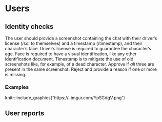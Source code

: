 # Users

## Identity checks

The user should provide a screenshot containing the chat with their driver's license (/sdl to themselves) and a timestamp (/timestamp), and their character's face.
Driver's license is required to guarantee the character's age.
Face is required to have a visual identification, like any other identification document.
Timestamp is to mitigate the use of old screenshots like, for example, of a dead character.
Approve if *all* three are present in the same screenshot.
Reject and provide a reason if one or more is missing.

### Examples
knitr::include_graphics("https://i.imgur.com/YpSGdgV.png")

## User reports